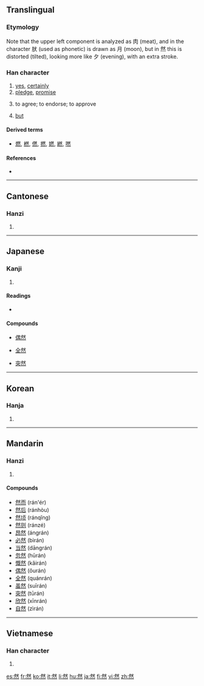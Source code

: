 ==Translingual==
{{stroke order|strokes=12}}

===Etymology===
{{Han compound|肰|火|c1=p|c2=s|t2=fire|ls=psc}}

Note that the upper left component is analyzed as 肉 (meat), and in the character 肰 (used as phonetic) is drawn as 月 (moon), but in 然 this is distorted (tilted), looking more like 夕 (evening), with an extra stroke.

===Han character===
{{Han char|rn=86|rad=火|as=08|sn=12|four=2333<sub>3</sub>|canj=月大火 (BKF)}}

# [[yes]], [[certainly]]
# [[pledge]], [[promise]]
# {{archaic|lang=mul}} to agree; to endorse; to approve
# {{archaic|lang=mul}} [[but]]

====Derived terms====
* [[燃]], [[橪]], [[㒄]], [[撚]], [[㜣]], [[繎]], [[嘫]]

====References====
* {{Han ref|kx=0675.120|dkj=19149|dj=1086.200|hdz=32213.050|uh=7136|ud=28982|bh=B54D|bd=46413}}

----

==Cantonese==

===Hanzi===
{{yue-hanzi|jyut=|y=[[yin4]]}}

# {{defn|Cantonese|sort=火08}}

----

==Japanese==

===Kanji===
{{ja-kanji|rs=火12|grade=4}}

# {{defn|Japanese|sort=火08}}

====Readings====
* {{ja-readings|on=[[ぜん]] (zen), [[ねん]] (nen)|kun=[[もえる]] (moeru), [[しかれども]] (shikaredomo), [[しかして]] (shikashite)}}

====Compounds====
{{top4}}
* [[偶然]]
{{mid4}}
* [[全然]]
{{mid4}}
* [[突然]]
{{mid4}}
{{bottom}}

----

==Korean==

===Hanja===
{{ko-hanja|hangeul=[[연]]|eumhun=|rv=yeon|mr=yŏn|y=yen}}

# {{defn|Korean|sort=火08}}

----

==Mandarin==

===Hanzi===
{{cmn-hanzi|pin=[[rán]] ([[ran2]])|wg=[[jan2|jan<sup>2</sup>]]}}

# {{defn|Mandarin|sort=火08}}

====Compounds====
* [[然而]] (rán'ér)
* [[然后]] (ránhòu)
* [[然顷]] (ránqǐng)
* [[然则]] (ránzé)
* [[昂然]] (ángrán)
* [[必然]] (bìrán)
* [[当然]] (dāngrán)
* [[忽然]] (hūrán)
* [[慨然]] (kǎirán)
* [[偶然]] (ǒurán)
* [[全然]] (quánrán)
* [[虽然]] (suīrán)
* [[突然]] (tūrán)
* [[欣然]] (xīnrán)
* [[自然]] (zìrán)

----

==Vietnamese==

===Han character===
{{vi-hantu|[[nhiên]], [[nhen]], [[nhơn]]|rs=火08}}

# {{defn|Vietnamese|sort=火08}}

[[es:然]]
[[fr:然]]
[[ko:然]]
[[it:然]]
[[li:然]]
[[hu:然]]
[[ja:然]]
[[fi:然]]
[[vi:然]]
[[zh:然]]